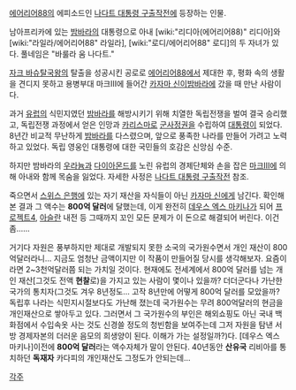 [[에어리어88]]의 에피소드인 [[나다트 대통령 구출작전]]에 등장하는 인물.

남아프리카에 있는 [[밤바라]]의 대통령으로 아내 [wiki:"리디아(에어리어88)" 리디아]와 [wiki:"라일라/에어리어88" 라일라], [wiki:"로디/에어리어88" 로디]의 두 자녀가 있다. 풀네임은 "바룰라 움 나다트."


[[자크 바슈탈]]국왕의 탈출을 성공시킨 공로로 [[에어리어88]]에서 제대한 후, 평화 속의 생활을 견디지 못하고 용병부대 마크III에 들어간 [[카자마 신]]이[[밤바라]]에 갔을 때 만난 사람이다. 

과거 [[유럽]]의 식민지였던 [[밤바라]]를 해방시키기 위해 치열한 독립전쟁을 벌여 결국 승리했고, 독립전쟁 과정에서 얻은 인망과 [[카리스마]]로 [[군사정권]]을 수립하여 [[대통령]]이 되었다. 8년간 비교적 무난하게 [[밤바라]]를 다스렸으며, 앞으로 풍족한 나라를 만들어 가려고 노력하고 있었다. 독립 영웅인 대통령에 대한 국민들의 호감은 신앙심 수준.

하지만 밤바라의 [[우라늄]]과 [[다이아몬드]]를 노린 유럽의 경제단체와 손을 잡은 [[마크III]]에 의해 아내와 함께 목숨을 잃었다. 자세한 사정은 [[나다트 대통령 구출작전]] 참조.

죽으면서 [[스위스 은행]]에 있는 자기 재산을 자식들이 아닌 [[카자마 신]]에게 남긴다. 확인해 본 결과 그 액수는 '''800억 달러'''에 달했는데, 이게 완전히 [[데우스 엑스 마키나]]가 되어 [[프로젝트4]], [[아슬란]] 내전 등 그때까지 꼬인 모든 문제가 이 돈으로 해결되어 버린다. 이건 좀......

거기다 자원은 풍부하지만 제대로 개발되지 못한 소국의 국가원수면서 개인 재산이 800억달러라니... 지금도 엄청난 금액이지만 이 작품이 만들어질 당시를 생각해보자. 요즘이라면 2~3천억달러쯤 되는 가치일 것이다. 현재에도 전세계에서 800억 달러를 넘는 개인 재산[그것도 전액 '''현찰'''로)을 가지고 있는 사람이 몇이나 있을까? 더더군다나 가난한 국가의 통치자(그것도 겨우 8년정도... 고작 8년만에 어떻게 800억 달러를 모았을까? 독립후 나라는 식민지시절보다도 가난해 졌는데 국가원수는 무려 800억달러의 현금을 개인재산으로 쌓아두고 있다. 그러면서 그 국가원수의 부인은 해외쇼핑도 아닌 국내 백화점에서 수입속옷 사는 것도 신경쓸 정도의 청빈함을 보여주는데 그저 자원을 탐낸 서방 경제자본의 더러운 음모의 희생양이 된다. 이해가 가는 설정일까?)다. [데우스 엑스 마키나]이전에 '''800억 달러'''라는 액수자체가 말이 안된다. 40년동안 '''산유국''' 리비아를 통치하던 '''독재자''' 카다피의 개인재산도 그정도가 안되는데...

[[각주]]
